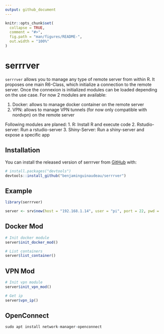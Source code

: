 ```yaml
---
output: github_document
---
```


<!-- README.md is generated from README.Rmd. Please edit that file -->

```r
knitr::opts_chunk$set(
  collapse = TRUE,
  comment = "#>",
  fig.path = "man/figures/README-",
  out.width = "100%"
)
```

# serrrver

<!-- badges: start -->
<!-- badges: end -->

`serrrver` allows you to manage any type of remote server from within R. It proposes one main R6-Class, which initialize a connection to the remote server. Once the connexion is initialized modules can be loaded depending on the use case. For now 2 modules are available: 

1. Docker: allows to manage docker container on the remote server
2. VPN: allows to manage VPN tunnels (for now only compatible with nordvpn) on the remote server

Following modules are planed: 
  1. R: Install R and execute code
  2. Rstudio-server: Run a rstudio-server
  3. Shiny-Server: Run a shiny-server and expose a specific app

## Installation

You can install the released version of serrrver from [GitHub](https://github.com/) with:

``` r
# install.packages("devtools")
devtools::install_github("benjaminguinaudeau/serrrver")
```
## Example

```r
library(serrrver)
```

```r
server <- srv$new(host = "192.168.1.14", user = "pi", port = 22, pwd = Sys.getenv("SERVER_PASS"))
```

## Docker Mod

```r
# Init docker module
server$init_docker_mod()

# List containers
server$list_container()
```

## VPN Mod


```r
# Init vpn module
server$init_vpn_mod()

# Get ip
server$vpn_ip()
```


## OpenConnect

```r
sudo apt install network-manager-openconnect


```

